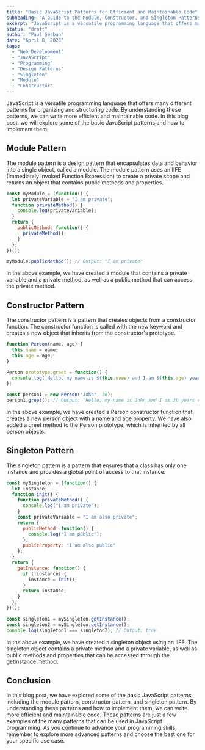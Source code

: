 ```yaml
---
title: "Basic JavaScript Patterns for Efficient and Maintainable Code"
subheading: "A Guide to the Module, Constructor, and Singleton Patterns"
excerpt: "JavaScript is a versatile programming language that offers many different patterns for organizing and structuring code. By understanding these patterns, we can write more efficient and maintainable code. In this blog post, we will explore some of the basic JavaScript patterns and how to implement them."
status: "draft"
author: "Paul Serban"
date: "April 8, 2023"
tags:
  - "Web Development"
  - "JavaScript"
  - "Programming"
  - "Design Patterns"
  - "Singleton"
  - "Module"
  - "Constructor"
---
```


JavaScript is a versatile programming language that offers many different patterns for organizing and structuring code. By understanding these patterns, we can write more efficient and maintainable code. In this blog post, we will explore some of the basic JavaScript patterns and how to implement them.

## Module Pattern
The module pattern is a design pattern that encapsulates data and behavior into a single object, called a module. The module pattern uses an IIFE (Immediately Invoked Function Expression) to create a private scope and returns an object that contains public methods and properties.

```javascript
const myModule = (function() {
  let privateVariable = "I am private";
  function privateMethod() {
    console.log(privateVariable);
  }
  return {
    publicMethod: function() {
      privateMethod();
    }
  };
})();

myModule.publicMethod(); // Output: "I am private"
```

In the above example, we have created a module that contains a private variable and a private method, as well as a public method that can access the private method.

## Constructor Pattern
The constructor pattern is a pattern that creates objects from a constructor function. The constructor function is called with the new keyword and creates a new object that inherits from the constructor's prototype.

```javascript
function Person(name, age) {
  this.name = name;
  this.age = age;
}

Person.prototype.greet = function() {
  console.log(`Hello, my name is ${this.name} and I am ${this.age} years old`);
};

const person1 = new Person("John", 30);
person1.greet(); // Output: "Hello, my name is John and I am 30 years old"
```

In the above example, we have created a Person constructor function that creates a new person object with a name and age property. We have also added a greet method to the Person prototype, which is inherited by all person objects.

## Singleton Pattern
The singleton pattern is a pattern that ensures that a class has only one instance and provides a global point of access to that instance.

```javascript
const mySingleton = (function() {
  let instance;
  function init() {
    function privateMethod() {
      console.log("I am private");
    }
    const privateVariable = "I am also private";
    return {
      publicMethod: function() {
        console.log("I am public");
      },
      publicProperty: "I am also public"
    };
  }
  return {
    getInstance: function() {
      if (!instance) {
        instance = init();
      }
      return instance;
    }
  };
})();

const singleton1 = mySingleton.getInstance();
const singleton2 = mySingleton.getInstance();
console.log(singleton1 === singleton2); // Output: true
```

In the above example, we have created a singleton object using an IIFE. The singleton object contains a private method and a private variable, as well as public methods and properties that can be accessed through the getInstance method.

## Conclusion
In this blog post, we have explored some of the basic JavaScript patterns, including the module pattern, constructor pattern, and singleton pattern. By understanding these patterns and how to implement them, we can write more efficient and maintainable code. These patterns are just a few examples of the many patterns that can be used in JavaScript programming. As you continue to advance your programming skills, remember to explore more advanced patterns and choose the best one for your specific use case.